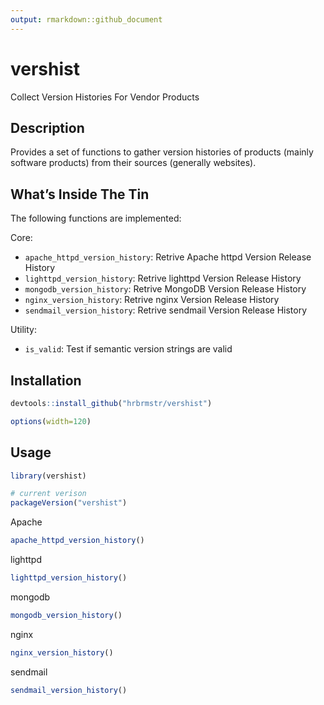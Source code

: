 ```yaml
---
output: rmarkdown::github_document
---
```


# vershist

Collect Version Histories For Vendor Products

## Description

Provides a set of functions to gather version histories of products 
(mainly software products) from their sources (generally websites).

## What's Inside The Tin

The following functions are implemented:

Core:

- `apache_httpd_version_history`:	Retrive Apache httpd Version Release History
- `lighttpd_version_history`:	Retrive lighttpd Version Release History
- `mongodb_version_history`:	Retrive MongoDB Version Release History
- `nginx_version_history`:	Retrive nginx Version Release History
- `sendmail_version_history`:	Retrive sendmail Version Release History

Utility:

- `is_valid`:	Test if semantic version strings are valid

## Installation

```r
devtools::install_github("hrbrmstr/vershist")
```

```r
options(width=120)
```

## Usage

```r
library(vershist)

# current verison
packageVersion("vershist")
```

Apache

```r
apache_httpd_version_history()
```

lighttpd

```r
lighttpd_version_history()
```

mongodb

```r
mongodb_version_history()
```

nginx

```r
nginx_version_history()
```

sendmail

```r
sendmail_version_history()
```
